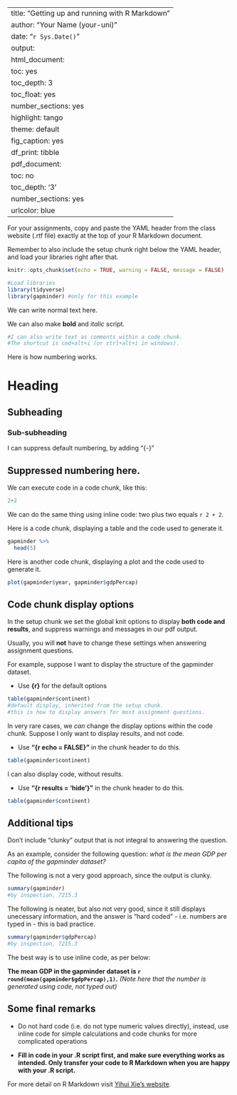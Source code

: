 
---
title: "Getting up and running with R Markdown"
author: "Your Name (your-uni)"
date: "`r Sys.Date()`"
output:
  html_document:
    toc: yes
    toc_depth: 3
    toc_float: yes
    number_sections: yes
    highlight: tango
    theme: default
    fig_caption: yes
    df_print: tibble
  pdf_document:
    toc: no
    toc_depth: '3'
    number_sections: yes
urlcolor: blue
---

For your assignments, copy and paste the YAML header from the class website (.rtf file) exactly at the top of your R Markdown document.

Remember to also include the setup chunk right below the YAML header, and load your libraries right after that.

```r
knitr::opts_chunk$set(echo = TRUE, warning = FALSE, message = FALSE)
```

```r
#Load libraries
library(tidyverse)
library(gapminder) #only for this example
```

We can write normal text here.

We can also make **bold** and *italic* script. 

```r
#I can also write text as comments within a code chunk.
#The shortcut is cmd+alt+i (or ctrl+alt+i in windows).
```

Here is how numbering works.

# Heading 
## Subheading
### Sub-subheading

\medspace

I can suppress default numbering, by adding "{-}"

## Suppressed numbering here. {-}

\newpage

We can execute code in a code chunk, like this:
```r
2+2
```

We can do the same thing using inline code: two plus two equals `r 2 + 2`. 

\medspace

Here is a code chunk, displaying a table and the code used to generate it.
```r
gapminder %>% 
  head(5)
```

\medspace

Here is another code chunk, displaying a plot and the code used to generate it.
```r
plot(gapminder$year, gapminder$gdpPercap)
```

\newpage

## Code chunk display options {-}

In the setup chunk we set the global knit options to display **both code and results**, and suppress warnings and messages in our pdf output.

Usually, you will **not** have to change these settings when answering assignment questions.

For example, suppose I want to display the structure of the gapminder dataset.

- Use **{r}** for the default options

```r
table(gapminder$continent)
#default display, inherited from the setup chunk.
#this is how to display answers for most assignment questions.
```

\medspace

In very rare cases, we *can* change the display options within the code chunk.
Suppose I only want to display results, and not code. 

- Use **"{r echo = FALSE}"** in the chunk header to do this.

```r
table(gapminder$continent)
```

\medspace

I can also display code, without results.

- Use **"{r results = 'hide'}"** in the chunk header to do this.

```r
table(gapminder$continent)
```

\newpage

## Additional tips {-}

Don't include "clunky" output that is not integral to answering the question.

As an example, consider the following question: *what is the mean GDP per capita of the gapminder dataset?*

The following is not a very good approach, since the output is clunky.
```r
summary(gapminder)
#by inspection, 7215.3
```

\medspace 

The following is neater, but also not very good, since it still displays unecessary information, and the answer is "hard coded" - i.e. numbers are typed in - this is bad practice.
```r
summary(gapminder$gdpPercap)
#by inspection, 7215.3
```

\medspace 

The best way is to use inline code, as per below:

**The mean GDP in the gapminder dataset is `r round(mean(gapminder$gdpPercap),1)`.** *(Note here that the number is generated using code, not typed out)*

\medspace 

## Some final remarks {-}

- Do not hard code (i.e. do not type numeric values directly), instead, use inline code for simple calculations and code chunks for more complicated operations

-  **Fill in code in your .R script first, and make sure everything works as intended. Only transfer your code to R Markdown when you are happy with your .R script.**

For more detail on R Markdown visit [Yihui Xie's website](https://bookdown.org/yihui/rmarkdown/).


